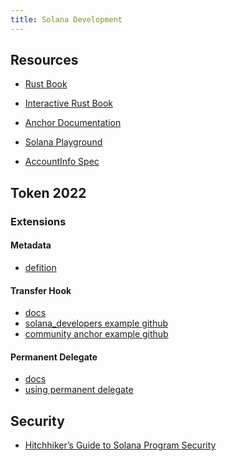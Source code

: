 ```yaml
---
title: Solana Development
---
```


## Resources

- [Rust Book](https://doc.rust-lang.org/book/ch01-02-hello-world.html)
- [Interactive Rust Book](https://rust-book.cs.brown.edu/)
- [Anchor Documentation](https://www.anchor-lang.com/docs/intro-to-solana)
- [Solana Playground](https://beta.solpg.io/https://github.com/solana-developers/anchor-examples/tree/main/account-constraints/token)

- [AccountInfo Spec](https://docs.rs/solana-program/latest/solana_program/account_info/struct.AccountInfo.html)


## Token 2022


### Extensions

#### **Metadata**

- [defition](https://github.com/solana-labs/solana-program-library/blob/03519632f8d8abd0669a3798c284b0b01a2f083b/token-metadata/js/src/state.ts#L16-L29)

#### **Transfer Hook**

- [docs](https://spl.solana.com/token-2022/extensions#transfer-hook)
- [solana_developers example github](https://github.com/solana-developers/anchor-transfer-hook/blob/main/tests/transfer-hook.ts)
- [community anchor example github](https://github.com/0ximalice/spl-token-2022-transfer-hook-anchor/blob/main/programs/transferhook/src/lib.rs)

#### **Permanent Delegate**

- [docs](https://spl.solana.com/token-2022/extensions#permanent-delegate)
- [using permanent delegate](https://solana.com/developers/guides/token-extensions/permanent-delegate#getting-started)

## Security

- [Hitchhiker's Guide to Solana Program Security](https://www.helius.dev/blog/a-hitchhikers-guide-to-solana-program-security)